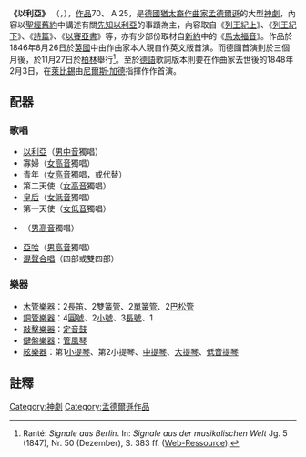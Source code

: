 {{expert|subject=古典音樂|time=2020-12-22}}
{{NoteTA|G1=Music}}
'''《以利亞》''' （{{lang-de|'''Elias'''}}，{{lang-en|'''Elijah'''}}），[[作品號|作品]]70、{{link-en|孟德爾遜作品索引|Mendelssohn-Werkverzeichnis|MWV}} A 25，是[[德國|德國]][[猶太裔|猶太裔]][[作曲家|作曲家]][[孟德爾遜|孟德爾遜]]的大型[[神劇|神劇]]，內容以[[聖經|聖經]][[舊約|舊約]]中講述有關[[先知|先知]][[以利亞|以利亞]]的事蹟為主，內容取自《[[列王紀上|列王紀上]]》、《[[列王紀下|列王紀下]]》、《[[詩篇|詩篇]]》、《[[以賽亞書|以賽亞書]]》等，亦有少部份取材自[[新約|新約]]中的《[[馬太福音|馬太福音]]》。作品於1846年8月26日於[[英國|英國]]{{link-en|伯明翰音樂節|Birmingham Triennial Music Festival}}中由作曲家本人親自作英文版首演。而德國首演則於三個月後，於11月27日於[[柏林|柏林]]舉行<ref>Ranté: ''Signale aus Berlin''. In: ''Signale aus der musikalischen Welt'' Jg. 5 (1847), Nr. 50 (Dezember), S. 383 ff. ([http://www.anno.onb.ac.at/cgi-content/anno-plus?aid=smw&datum=1847&page=398 Web-Ressource]).</ref>。至於[[德語|德語]]歌詞版本則要在作曲家去世後的1848年2月3日，在[[萊比錫|萊比錫]]由[[尼爾斯·加德|尼爾斯·加德]]指揮作作首演。

==配器==
===歌唱===
* [[以利亞|以利亞]]（[[男中音|男中音]]獨唱）
* 寡婦（[[女高音|女高音]]獨唱）
* 青年（[[女高音|女高音]]獨唱，或{{link-en|男童聲|Boy soprano}}代替）
* 第二天使（[[女高音|女高音]]獨唱）
* [[耶洗別|皇后]]（[[女低音|女低音]]獨唱）
* 第一天使（[[女低音|女低音]]獨唱）
* {{link-en|俄巴底|Obadiah (1 Kings)}}（[[男高音|男高音]]獨唱）
* [[亞哈|亞哈]]（[[男高音|男高音]]獨唱）
* [[混聲合唱|混聲合唱]]（四部或雙四部）

===樂器===
*[[木管樂器|木管樂器]]：2[[長笛|長笛]]、2[[雙簧管|雙簧管]]、2[[單簧管|單簧管]]、2[[巴松管|巴松管]]
*[[銅管樂器|銅管樂器]]：4[[圓號|圓號]]、2[[小號|小號]]、3[[長號|長號]]、1{{link-en|奧菲克萊德號|Ophikleide}}
*[[敲擊樂器|敲擊樂器]]：[[定音鼓|定音鼓]]
*[[鍵盤樂器|鍵盤樂器]]：[[管風琴|管風琴]]
*[[絃樂器|絃樂器]]：第1[[小提琴|小提琴]]、第2小提琴、[[中提琴|中提琴]]、[[大提琴|大提琴]]、[[低音提琴|低音提琴]]

==註釋==
{{reflist}}

{{Music-stub}} 
{{DEFAULTSORT|Elijah}}
[[Category:神劇|Category:神劇]]
[[Category:孟德爾遜作品|Category:孟德爾遜作品]]